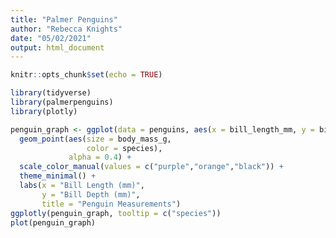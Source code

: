 ```yaml
---
title: "Palmer Penguins"
author: "Rebecca Knights"
date: "05/02/2021"
output: html_document
---
```


```r
knitr::opts_chunk$set(echo = TRUE)

library(tidyverse)
library(palmerpenguins)
library(plotly)
```



```r
penguin_graph <- ggplot(data = penguins, aes(x = bill_length_mm, y = bill_depth_mm)) +
  geom_point(aes(size = body_mass_g, 
                 color = species),
             alpha = 0.4) +
  scale_color_manual(values = c("purple","orange","black")) +
  theme_minimal() +
  labs(x = "Bill Length (mm)",
       y = "Bill Depth (mm)",
       title = "Penguin Measurements")
ggplotly(penguin_graph, tooltip = c("species"))
plot(penguin_graph)
```


